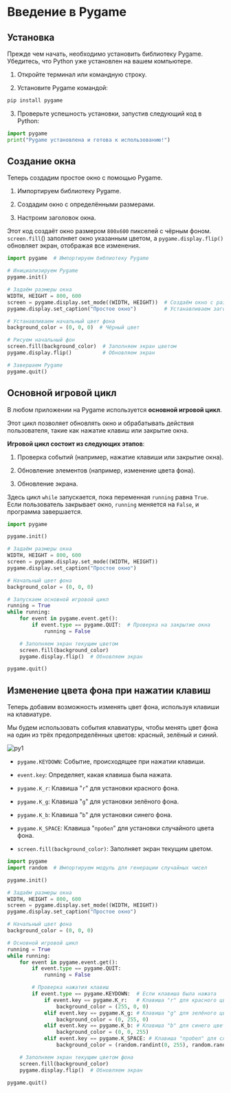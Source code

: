 # Введение в Pygame

## Установка

Прежде чем начать, необходимо установить библиотеку Pygame. Убедитесь, что Python уже установлен на вашем компьютере.

1. Откройте терминал или командную строку.

2. Установите Pygame командой:

```bash
pip install pygame
```

3. Проверьте успешность установки, запустив следующий код в Python:

```python
import pygame
print("Pygame установлена и готова к использованию!")
```

## Создание окна

Теперь создадим простое окно с помощью Pygame.

1. Импортируем библиотеку Pygame.

2. Создадим окно с определёнными размерами.

3. Настроим заголовок окна.

Этот код создаёт окно размером `800x600` пикселей с чёрным фоном. `screen.fill`() заполняет окно указанным цветом, а `pygame.display.flip()` обновляет экран, отображая все изменения.

```python
import pygame  # Импортируем библиотеку Pygame

# Инициализируем Pygame
pygame.init()

# Задаём размеры окна
WIDTH, HEIGHT = 800, 600
screen = pygame.display.set_mode((WIDTH, HEIGHT))  # Создаём окно с размерами 800x600
pygame.display.set_caption("Простое окно")         # Устанавливаем заголовок окна

# Устанавливаем начальный цвет фона
background_color = (0, 0, 0)  # Чёрный цвет

# Рисуем начальный фон
screen.fill(background_color)  # Заполняем экран цветом
pygame.display.flip()          # Обновляем экран

# Завершаем Pygame
pygame.quit()
```

## Основной игровой цикл

В любом приложении на Pygame используется **основной игровой цикл**. 

Этот цикл позволяет обновлять окно и обрабатывать действия пользователя, такие как нажатие клавиш или закрытие окна.

**Игровой цикл состоит из следующих этапов**:

1. Проверка событий (например, нажатие клавиши или закрытие окна).

2. Обновление элементов (например, изменение цвета фона).

3. Обновление экрана.

Здесь цикл `while` запускается, пока переменная `running` равна `True`. Если пользователь закрывает окно, `running` меняется на `False`, и программа завершается.

```python
import pygame

pygame.init()

# Задаём размеры окна
WIDTH, HEIGHT = 800, 600
screen = pygame.display.set_mode((WIDTH, HEIGHT))
pygame.display.set_caption("Простое окно")

# Начальный цвет фона
background_color = (0, 0, 0)

# Запускаем основной игровой цикл
running = True
while running:
    for event in pygame.event.get():
        if event.type == pygame.QUIT:  # Проверка на закрытие окна
            running = False

    # Заполняем экран текущим цветом
    screen.fill(background_color)
    pygame.display.flip()  # Обновляем экран

pygame.quit()
```

## Изменение цвета фона при нажатии клавиш

Теперь добавим возможность изменять цвет фона, используя клавиши на клавиатуре.

Мы будем использовать события клавиатуры, чтобы менять цвет фона на один из трёх предопределённых цветов: красный, зелёный и синий.

![py1](https://github.com/Codynodycom/library-py-easy/blob/main/python-theory/18-pygame/images/py-1.png)

- `pygame.KEYDOWN`: Событие, происходящее при нажатии клавиши.

- `event.key`: Определяет, какая клавиша была нажата.

- `pygame.K_r`: Клавиша "`r`" для установки красного фона.

- `pygame.K_g`: Клавиша "`g`" для установки зелёного фона.

- `pygame.K_b`: Клавиша "`b`" для установки синего фона.

- `pygame.K_SPACE`: Клавиша "`пробел`" для установки случайного цвета фона.

- `screen.fill(background_color)`: Заполняет экран текущим цветом.

```python
import pygame
import random  # Импортируем модуль для генерации случайных чисел

pygame.init()

# Задаём размеры окна
WIDTH, HEIGHT = 800, 600
screen = pygame.display.set_mode((WIDTH, HEIGHT))
pygame.display.set_caption("Простое окно")

# Начальный цвет фона
background_color = (0, 0, 0)

# Основной игровой цикл
running = True
while running:
    for event in pygame.event.get():
        if event.type == pygame.QUIT:
            running = False

        # Проверка нажатия клавиш
        if event.type == pygame.KEYDOWN:  # Если клавиша была нажата
            if event.key == pygame.K_r:   # Клавиша "r" для красного цвета
                background_color = (255, 0, 0)
            elif event.key == pygame.K_g: # Клавиша "g" для зелёного цвета
                background_color = (0, 255, 0)
            elif event.key == pygame.K_b: # Клавиша "b" для синего цвета
                background_color = (0, 0, 255)
            elif event.key == pygame.K_SPACE: # Клавиша "пробел" для случайного цвета
                background_color = (random.randint(0, 255), random.randint(0, 255), random.randint(0, 255))

    # Заполняем экран текущим цветом фона
    screen.fill(background_color)
    pygame.display.flip()  # Обновляем экран

pygame.quit()
```
